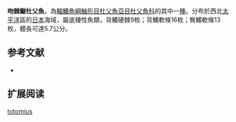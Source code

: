 {{Speciesbox
| name = 吻棘鳚杜父魚
| image = 
| image_width = 250px
| status = NE
| status_system = IUCN3.1
| genus = Pseudoblennius
| species = totomius
| authority = Jordan & Starks, 1904
| synonyms = 
}}
'''吻棘鳚杜父魚'''，為[[輻鰭魚綱|輻鰭魚綱]][[鮋形目|鮋形目]][[杜父魚亞目|杜父魚亞目]][[杜父魚科|杜父魚科]]的其中一[[種|種]]。分布於西北[[太平洋|太平洋]]區的[[日本|日本]]海域，屬底棲性魚類，背鰭硬棘9枚；背鰭軟條16枚；臀鰭軟條13枚，體長可達5.7公分。

==参考文献==
*{{FishBase_species|genus=Pseudoblennius|species=totomius|year=2011|month=12}}

== 扩展阅读 ==
{{refbegin}}
{{wikispecies-inline|Pseudoblennius totomius|吻棘鳚杜父魚}}
{{refend}}
{{Taxonbar|from=Q2326807}}

[[Category:鳚杜父魚屬|totomius]]


{{鮋形目小作品}}